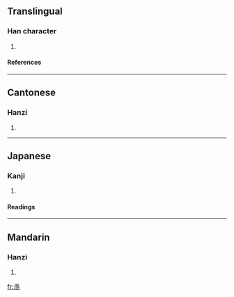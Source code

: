 ==Translingual==
===Han character===
{{Han char|rn=85|rad=水|as=09|sn=12|four=3216<sub>4</sub>|canj=水心竹口 (EPHR)}}
# {{defn|Han|sort=水09}}
====References====
{{Han ref|kx=0636.210|dkj=17821|dj=1043.190|hdz=31687.020|uh=6E49|ud=28233|bh=D9EB|bd=55787}}

----
==Cantonese==
===Hanzi===
{{yue-hanzi|jyut=|y=tim4}}
# {{defn|Cantonese}}

----
==Japanese==
===Kanji===
{{ja-kanji|grade=|rs=水09}}
# {{defn|Japanese}} 
====Readings====
{{ja-readings|on=[[てん]] (ten), [[でん]] (den)|kun=}}

----
==Mandarin==
===Hanzi===
{{cmn-hanzi|pin=[[tián]] (tian2)|wg=t'ien<sup>2</sup>}}
# {{defn|Mandarin}}

[[fr:湉]]